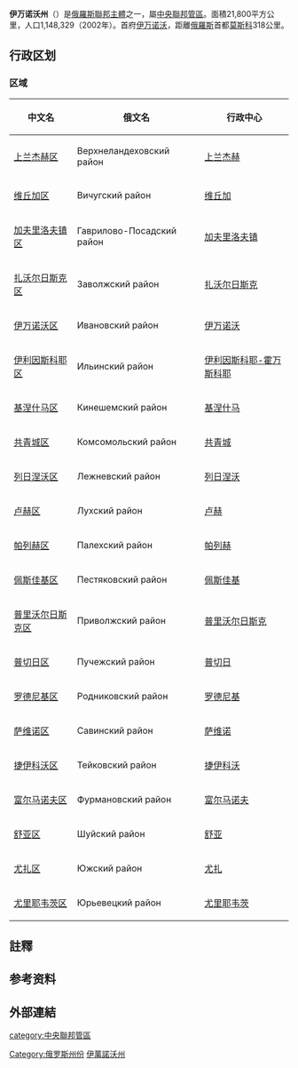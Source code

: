{{Infobox Russian federal subject
|zh_name=伊万诺沃州
|ru_name=Ивановская область
|image_map=Ivanovo in Russia.svg
|coordinates = {{coord|57|01|N|41|31|E|type:adm1st_region:RU|display=inline,title}}
|image_coa=Coat of Arms of Ivanovo Oblast.svg
|coa_caption={{link-ru|伊万诺沃州州徽|Герб Ивановской области|州徽}}
|image_flag=Flag of Ivanovo Oblast.svg
|flag_caption={{link-ru|伊万诺沃州州旗|Флаг Ивановской области|州旗}}
|anthem=''无''
|anthem_ref=<ref name="Anthem">Article 5 of the Charter of Ivanovo Oblast states that the symbols of the oblast include a flag and a coat of arms, but not an anthem.</ref>
|holiday
|holiday_ref
|political_status=州
|political_status_link=州 (俄罗斯)
|federal_district=[[中央聯邦管區|中央聯邦管區]]
|economic_region=[[中央经济地区|中央经济地区]]
|adm_ctr_type=行政中心
|adm_ctr_name=[[伊万诺沃|伊万诺沃]]
|adm_ctr_ref=<ref name="AdmCtr">Charter of Ivanovo Oblast, Article 7</ref>
|pop_2010census=1061651
|pop_2010census_rank=49th
|urban_pop_2010census=80.9%
|rural_pop_2010census=19.1%
|pop_2010census_ref=<ref name="2010Census">{{ru-pop-ref|2010Census}}</ref>
|pop_density
|pop_density_as_of
|pop_density_ref
|pop_latest=1043130
|pop_latest_date=January 2014
|pop_latest_ref=<ref name="2014Est">Ivanovo Oblast Territorial Branch of the [[Russian_Federal_State_Statistics_Service|Federal State Statistics Service]]. [http://ivanovo.gks.ru/wps/wcm/connect/rosstat_ts/ivanovo/resources/ac73c8004eccc61b964fbe9dd5046e95/nasel2.pdf Численность постоянного населения по муниципальным образованиям Ивановской области] {{ru icon}}</ref>
|area_km2=21800
|area_km2_rank=73rd
|established_date=March 11, 1936
|established_date_ref=<ref name="Established">''Ivanovo Oblast. Administrative-Territorial Structure'', p. 26</ref>
|license_plates=37
|ISO=RU-IVA
|gov_as_of=June 2015
|leader_title=[[伊万诺沃州州长|州长]]
|leader_title_ref=<ref name="HeadLegis">Charter, Article 9</ref>
|leader_name={{link-en|斯坦尼斯拉夫·谢尔盖耶维奇·沃斯克列先斯基|Stanislav Voskresensky|斯坦尼斯拉夫·沃斯克列先斯基}}
|leader_name_ref=
|legislature={{link-ru|伊万诺沃州杜马|Ивановская областная дума}}
|legislature_ref=<ref name="HeadLegis" />
|website=http://www.ivanovoobl.ru
|website_ref
|date=October 2013
}}
'''伊万诺沃州'''（{{lang-rus|Ивановская область|Ivanovskaya oblast}}）是[[俄羅斯聯邦主體|俄羅斯聯邦主體]]之一，屬[[中央聯邦管區|中央聯邦管區]]。面積21,800平方公里，人口1,148,329（2002年）。首府[[伊万诺沃|伊万诺沃]]，距離[[俄羅斯|俄羅斯]]首都[[莫斯科|莫斯科]]318公里。

== 行政区划 ==
=== 区域 ===
{| class="wikitable"
|-
! 中文名 !! 俄文名 !! 行政中心
|-
| [[上兰杰赫区|上兰杰赫区]] || Верхнеландеховский район || [[上兰杰赫|上兰杰赫]]
|-
| [[维丘加区|维丘加区]] || Вичугский район || [[维丘加|维丘加]]
|-
| [[加夫里洛夫镇区|加夫里洛夫镇区]] || Гаврилово-Посадский район || [[加夫里洛夫镇|加夫里洛夫镇]]
|-
| [[扎沃尔日斯克区|扎沃尔日斯克区]] || Заволжский район || [[扎沃尔日斯克|扎沃尔日斯克]]
|-
| [[伊万诺沃区_(伊万诺沃州)|伊万诺沃区]] || Ивановский район || [[伊万诺沃|伊万诺沃]]
|-
| [[伊利因斯科耶区|伊利因斯科耶区]] || Ильинский район || [[伊利因斯科耶-霍万斯科耶|伊利因斯科耶-霍万斯科耶]]
|-
| [[基涅什马区|基涅什马区]] || Кинешемский район || [[基涅什马|基涅什马]]
|-
| [[共青城区_(伊万诺沃州)|共青城区]] || Комсомольский район || [[共青城_(伊万诺沃州)|共青城]]
|-
| [[列日涅沃区|列日涅沃区]] || Лежневский район || [[列日涅沃_(伊万诺沃州)|列日涅沃]]
|-
| [[卢赫区|卢赫区]] || Лухский район || [[卢赫_(俄罗斯)|卢赫]]
|-
| [[帕列赫区|帕列赫区]] || Палехский район || [[帕列赫|帕列赫]]
|-
| [[佩斯佳基区|佩斯佳基区]] || Пестяковский район || [[佩斯佳基|佩斯佳基]]
|-
| [[普里沃尔日斯克区|普里沃尔日斯克区]] || Приволжский район || [[普里沃尔日斯克|普里沃尔日斯克]]
|-
| [[普切日区|普切日区]] || Пучежский район || [[普切日|普切日]]
|-
| [[罗德尼基区|罗德尼基区]] || Родниковский район || [[罗德尼基|罗德尼基]]
|-
| [[萨维诺区|萨维诺区]] || Савинский район || [[萨维诺_(市级镇)|萨维诺]]
|-
| [[捷伊科沃区|捷伊科沃区]] || Тейковский район || [[捷伊科沃|捷伊科沃]]
|-
| [[富尔马诺夫区|富尔马诺夫区]] || Фурмановский район || [[富尔马诺夫_(伊万诺沃州)|富尔马诺夫]]
|-
| [[舒亚区|舒亚区]] || Шуйский район || [[舒亚|舒亚]]
|-
| [[尤扎区|尤扎区]] || Южский район || [[尤扎|尤扎]]
|-
| [[尤里耶韦茨区|尤里耶韦茨区]] || Юрьевецкий район || [[尤里耶韦茨|尤里耶韦茨]]
|}

==註釋==
{{NoteFoot}}

==参考资料==
{{Reflist}}

==外部連結==
{{Commonscat|Ivanovo Oblast}}
{{Wikivoyage|伊万諾沃州}}

{{伊萬諾沃州行政區劃}}
{{rossija}}
{{Authority control}}
[[category:中央聯邦管區|category:中央聯邦管區]]
[[Category:俄罗斯州份|Category:俄罗斯州份]]
[[Category:伊萬諾沃州|]]